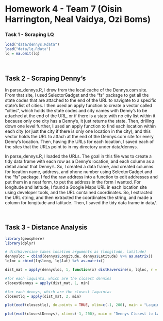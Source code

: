 Homework 4 - Team 7 (Oisin Harrington, Neal Vaidya, Ozi Boms)
========================================================


### Task 1 - Scraping LQ

<!-- Detail your approach for scraping La Quinta's data -->

```r
load("data/dennys.Rdata")
load("data/lq.Rdata")
lq = na.omit(lq)
```


<br/>

## Task 2 - Scraping Denny's

In parse_dennys.R, I drew from the local cache of the Dennys.com site. From that site, I used SelectorGadget and the "fs" package to get all the state codes that are attached to the end of the URL to navigate to a specific state's list of cities. I then used an apply function to create a vector called "cities", which holds the state codes and city names with Denny's to be attached at the end of the URL, or if there is a state with no city list within it because only one city has a Denny's, it just returns the state. Then, drilling down one level further, I used an apply function to find each location within each city (or just the city if there is only one location in the city), and this vector holds the URL to attach at the end of the Dennys.com site for every Denny's location. Then, having the URLs for each location, I saved each of the sites that the URLs point to in my directory under data/dennys.

In parse_dennys.R, I loaded the URLs. The goal in this file was to create a tidy data frame with each row as a Denny's location, and each column as a detail about that Denny's. So, I created a data frame, and created columns for location name, address, and phone number using SelectorGadget and the "fs" package. I fed the raw address into a function to edit addresses and put them in a neat form, to put the address in the form I wanted. For longitude and latitude, I found a Google Maps URL in each location site using developer tools, and the URL contained coordinates. So, I extracted the URL string, and then extracted the coordinates the string, and made a column for longitude and latitude. Then, I saved the tidy data frame in data/.


<br/>

## Task 3 -  Distance Analysis

<!-- Detail your statistical analysis of the pairwise distance between Denny's and LQ's-->

```r
library(geosphere)
library(dplyr)

# distHaversine takes location arguments as (longitude, latitude)
dennysloc = cbind(dennys$Longitude, dennys$Latitude) %>% as.matrix()
lqloc = cbind(lq$long, lq$lat) %>% as.matrix()

dist_mat = apply(dennysloc, 1, function(x) distHaversine(x, lqloc, r = 6378.137))

#for each laquinta, which are the closest dennies
closestDennys = apply(dist_mat, 1, min)

#for each dennys, which are the closest laquintas 
closestlq = apply(dist_mat, 2, min)

plot(ecdf(closestlq), do.points = TRUE, xlim=c(-1, 200), main = "Laquintas Closest to Dennys", xlab = "Distance(km)", ylab = "Proportions for each Distance(%)", col="blue") 

plot(ecdf(closestDennys), xlim=c(-1, 200), main = "Dennys Closest to Laquintas", xlab = "Distance(km)", ylab = "Proportions for each Distance(%)", col="red") 

```
